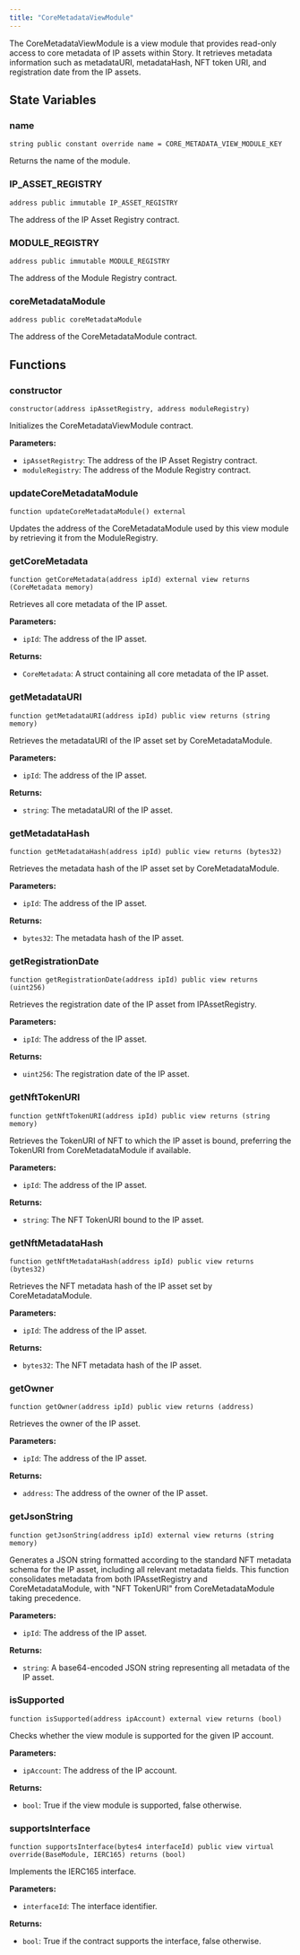 ```yaml
---
title: "CoreMetadataViewModule"
---
```


The CoreMetadataViewModule is a view module that provides read-only access to core metadata of IP assets within Story. It retrieves metadata information such as metadataURI, metadataHash, NFT token URI, and registration date from the IP assets.

## State Variables

### name

```solidity
string public constant override name = CORE_METADATA_VIEW_MODULE_KEY
```

Returns the name of the module.

### IP_ASSET_REGISTRY

```solidity
address public immutable IP_ASSET_REGISTRY
```

The address of the IP Asset Registry contract.

### MODULE_REGISTRY

```solidity
address public immutable MODULE_REGISTRY
```

The address of the Module Registry contract.

### coreMetadataModule

```solidity
address public coreMetadataModule
```

The address of the CoreMetadataModule contract.

## Functions

### constructor

```solidity
constructor(address ipAssetRegistry, address moduleRegistry)
```

Initializes the CoreMetadataViewModule contract.

**Parameters:**

- `ipAssetRegistry`: The address of the IP Asset Registry contract.
- `moduleRegistry`: The address of the Module Registry contract.

### updateCoreMetadataModule

```solidity
function updateCoreMetadataModule() external
```

Updates the address of the CoreMetadataModule used by this view module by retrieving it from the ModuleRegistry.

### getCoreMetadata

```solidity
function getCoreMetadata(address ipId) external view returns (CoreMetadata memory)
```

Retrieves all core metadata of the IP asset.

**Parameters:**

- `ipId`: The address of the IP asset.

**Returns:**

- `CoreMetadata`: A struct containing all core metadata of the IP asset.

### getMetadataURI

```solidity
function getMetadataURI(address ipId) public view returns (string memory)
```

Retrieves the metadataURI of the IP asset set by CoreMetadataModule.

**Parameters:**

- `ipId`: The address of the IP asset.

**Returns:**

- `string`: The metadataURI of the IP asset.

### getMetadataHash

```solidity
function getMetadataHash(address ipId) public view returns (bytes32)
```

Retrieves the metadata hash of the IP asset set by CoreMetadataModule.

**Parameters:**

- `ipId`: The address of the IP asset.

**Returns:**

- `bytes32`: The metadata hash of the IP asset.

### getRegistrationDate

```solidity
function getRegistrationDate(address ipId) public view returns (uint256)
```

Retrieves the registration date of the IP asset from IPAssetRegistry.

**Parameters:**

- `ipId`: The address of the IP asset.

**Returns:**

- `uint256`: The registration date of the IP asset.

### getNftTokenURI

```solidity
function getNftTokenURI(address ipId) public view returns (string memory)
```

Retrieves the TokenURI of NFT to which the IP asset is bound, preferring the TokenURI from CoreMetadataModule if available.

**Parameters:**

- `ipId`: The address of the IP asset.

**Returns:**

- `string`: The NFT TokenURI bound to the IP asset.

### getNftMetadataHash

```solidity
function getNftMetadataHash(address ipId) public view returns (bytes32)
```

Retrieves the NFT metadata hash of the IP asset set by CoreMetadataModule.

**Parameters:**

- `ipId`: The address of the IP asset.

**Returns:**

- `bytes32`: The NFT metadata hash of the IP asset.

### getOwner

```solidity
function getOwner(address ipId) public view returns (address)
```

Retrieves the owner of the IP asset.

**Parameters:**

- `ipId`: The address of the IP asset.

**Returns:**

- `address`: The address of the owner of the IP asset.

### getJsonString

```solidity
function getJsonString(address ipId) external view returns (string memory)
```

Generates a JSON string formatted according to the standard NFT metadata schema for the IP asset, including all relevant metadata fields. This function consolidates metadata from both IPAssetRegistry and CoreMetadataModule, with "NFT TokenURI" from CoreMetadataModule taking precedence.

**Parameters:**

- `ipId`: The address of the IP asset.

**Returns:**

- `string`: A base64-encoded JSON string representing all metadata of the IP asset.

### isSupported

```solidity
function isSupported(address ipAccount) external view returns (bool)
```

Checks whether the view module is supported for the given IP account.

**Parameters:**

- `ipAccount`: The address of the IP account.

**Returns:**

- `bool`: True if the view module is supported, false otherwise.

### supportsInterface

```solidity
function supportsInterface(bytes4 interfaceId) public view virtual override(BaseModule, IERC165) returns (bool)
```

Implements the IERC165 interface.

**Parameters:**

- `interfaceId`: The interface identifier.

**Returns:**

- `bool`: True if the contract supports the interface, false otherwise.
